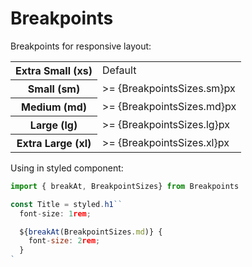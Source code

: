 
<Meta title="Styles|Breakpoints" />

# Breakpoints

Breakpoints for responsive layout:

<table>
  <tr>
    <th>Extra Small (xs)</th>
    <td>Default</td>
  </tr>
  <tr>
    <th>Small (sm)</th>
    <td>>= {BreakpointsSizes.sm}px</td>
  </tr>
  <tr>
    <th>Medium (md)</th>
    <td>>= {BreakpointsSizes.md}px</td>
  </tr>
  <tr>
    <th>Large (lg)</th>
    <td>>= {BreakpointsSizes.lg}px</td>
  </tr>
  <tr>
    <th>Extra Large (xl)</th>
    <td>>= {BreakpointsSizes.xl}px</td>
  </tr>
</table>

Using in styled component:

```js
import { breakAt, BreakpointSizes} from Breakpoints

const Title = styled.h1``
  font-size: 1rem;

  ${breakAt(BreakpointSizes.md)} {
    font-size: 2rem;
  }
`
```

